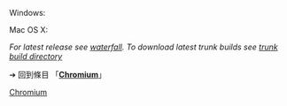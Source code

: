 Windows:
{{LSR
| article = Chromium
| latest release version = 
| latest release date = 
}}

Mac OS X:
{{LSR
| article = Chromium
| latest release version =
| latest release date = 
}}<noinclude>

''For latest release see [http://build.chromium.org/buildbot/waterfall/console waterfall]. To download latest trunk builds see [http://build.chromium.org/buildbot/snapshots/ trunk build directory]''

➔ 回到條目 「'''[[Chromium]]'''」
[[Category:最新穩定版模板|Chromium]]
</noinclude>